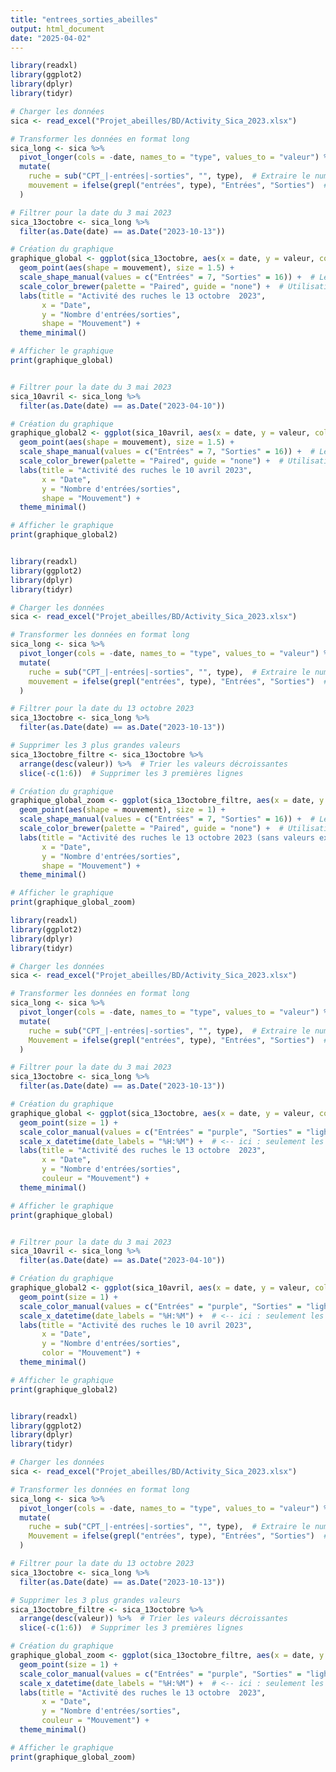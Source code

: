 ```yaml
---
title: "entrees_sorties_abeilles"
output: html_document
date: "2025-04-02"
---
```


```r
library(readxl)
library(ggplot2)
library(dplyr)
library(tidyr)

# Charger les données
sica <- read_excel("Projet_abeilles/BD/Activity_Sica_2023.xlsx")

# Transformer les données en format long
sica_long <- sica %>%
  pivot_longer(cols = -date, names_to = "type", values_to = "valeur") %>%
  mutate(
    ruche = sub("CPT_|-entrées|-sorties", "", type),  # Extraire le numéro de ruche
    mouvement = ifelse(grepl("entrées", type), "Entrées", "Sorties")  # Identifier entrées/sorties
  )

# Filtrer pour la date du 3 mai 2023
sica_13octobre <- sica_long %>%
  filter(as.Date(date) == as.Date("2023-10-13"))

# Création du graphique
graphique_global <- ggplot(sica_13octobre, aes(x = date, y = valeur, color = ruche)) +
  geom_point(aes(shape = mouvement), size = 1.5) +
  scale_shape_manual(values = c("Entrées" = 7, "Sorties" = 16)) +  # Légende simplifiée
  scale_color_brewer(palette = "Paired", guide = "none") +  # Utilisation d'une palette avec plus de couleurs
  labs(title = "Activité des ruches le 13 octobre  2023",
       x = "Date",
       y = "Nombre d'entrées/sorties",
       shape = "Mouvement") +
  theme_minimal()

# Afficher le graphique
print(graphique_global)


# Filtrer pour la date du 3 mai 2023
sica_10avril <- sica_long %>%
  filter(as.Date(date) == as.Date("2023-04-10"))

# Création du graphique
graphique_global2 <- ggplot(sica_10avril, aes(x = date, y = valeur, color = ruche)) +
  geom_point(aes(shape = mouvement), size = 1.5) +
  scale_shape_manual(values = c("Entrées" = 7, "Sorties" = 16)) +  # Légende simplifiée
  scale_color_brewer(palette = "Paired", guide = "none") +  # Utilisation d'une palette avec plus de couleurs
  labs(title = "Activité des ruches le 10 avril 2023",
       x = "Date",
       y = "Nombre d'entrées/sorties",
       shape = "Mouvement") +
  theme_minimal()

# Afficher le graphique
print(graphique_global2)



```

```r
library(readxl)
library(ggplot2)
library(dplyr)
library(tidyr)

# Charger les données
sica <- read_excel("Projet_abeilles/BD/Activity_Sica_2023.xlsx")

# Transformer les données en format long
sica_long <- sica %>%
  pivot_longer(cols = -date, names_to = "type", values_to = "valeur") %>%
  mutate(
    ruche = sub("CPT_|-entrées|-sorties", "", type),  # Extraire le numéro de ruche
    mouvement = ifelse(grepl("entrées", type), "Entrées", "Sorties")  # Identifier entrées/sorties
  )

# Filtrer pour la date du 13 octobre 2023
sica_13octobre <- sica_long %>%
  filter(as.Date(date) == as.Date("2023-10-13"))

# Supprimer les 3 plus grandes valeurs
sica_13octobre_filtre <- sica_13octobre %>%
  arrange(desc(valeur)) %>%  # Trier les valeurs décroissantes
  slice(-c(1:6))  # Supprimer les 3 premières lignes

# Création du graphique
graphique_global_zoom <- ggplot(sica_13octobre_filtre, aes(x = date, y = valeur, color = ruche)) +
  geom_point(aes(shape = mouvement), size = 1) +
  scale_shape_manual(values = c("Entrées" = 7, "Sorties" = 16)) +  # Légende simplifiée
  scale_color_brewer(palette = "Paired", guide = "none") +  # Utilisation d'une palette avec plus de couleurs
  labs(title = "Activité des ruches le 13 octobre 2023 (sans valeurs extrêmes)",
       x = "Date",
       y = "Nombre d'entrées/sorties",
       shape = "Mouvement") +
  theme_minimal()

# Afficher le graphique
print(graphique_global_zoom)


```

```r
library(readxl)
library(ggplot2)
library(dplyr)
library(tidyr)

# Charger les données
sica <- read_excel("Projet_abeilles/BD/Activity_Sica_2023.xlsx")

# Transformer les données en format long
sica_long <- sica %>%
  pivot_longer(cols = -date, names_to = "type", values_to = "valeur") %>%
  mutate(
    ruche = sub("CPT_|-entrées|-sorties", "", type),  # Extraire le numéro de ruche
    Mouvement = ifelse(grepl("entrées", type), "Entrées", "Sorties")  # Identifier entrées/sorties
  )

# Filtrer pour la date du 3 mai 2023
sica_13octobre <- sica_long %>%
  filter(as.Date(date) == as.Date("2023-10-13"))

# Création du graphique
graphique_global <- ggplot(sica_13octobre, aes(x = date, y = valeur, color=Mouvement)) +
  geom_point(size = 1) +
  scale_color_manual(values = c("Entrées" = "purple", "Sorties" = "lightblue")) +  # Bleu pour entrées, rouge pour sorties
  scale_x_datetime(date_labels = "%H:%M") +  # <-- ici : seulement les heures sur l’axe X
  labs(title = "Activité des ruches le 13 octobre  2023",
       x = "Date",
       y = "Nombre d'entrées/sorties",
       couleur = "Mouvement") +
  theme_minimal()

# Afficher le graphique
print(graphique_global)


# Filtrer pour la date du 3 mai 2023
sica_10avril <- sica_long %>%
  filter(as.Date(date) == as.Date("2023-04-10"))

# Création du graphique
graphique_global2 <- ggplot(sica_10avril, aes(x = date, y = valeur, color=Mouvement)) +
  geom_point(size = 1) +
  scale_color_manual(values = c("Entrées" = "purple", "Sorties" = "lightblue")) +  # Bleu pour entrées, rouge pour sorties
  scale_x_datetime(date_labels = "%H:%M") +  # <-- ici : seulement les heures sur l’axe X
  labs(title = "Activité des ruches le 10 avril 2023",
       x = "Date",
       y = "Nombre d'entrées/sorties",
       color = "Mouvement") +
  theme_minimal()

# Afficher le graphique
print(graphique_global2)



```

```r
library(readxl)
library(ggplot2)
library(dplyr)
library(tidyr)

# Charger les données
sica <- read_excel("Projet_abeilles/BD/Activity_Sica_2023.xlsx")

# Transformer les données en format long
sica_long <- sica %>%
  pivot_longer(cols = -date, names_to = "type", values_to = "valeur") %>%
  mutate(
    ruche = sub("CPT_|-entrées|-sorties", "", type),  # Extraire le numéro de ruche
    Mouvement = ifelse(grepl("entrées", type), "Entrées", "Sorties")  # Identifier entrées/sorties
  )

# Filtrer pour la date du 13 octobre 2023
sica_13octobre <- sica_long %>%
  filter(as.Date(date) == as.Date("2023-10-13"))

# Supprimer les 3 plus grandes valeurs
sica_13octobre_filtre <- sica_13octobre %>%
  arrange(desc(valeur)) %>%  # Trier les valeurs décroissantes
  slice(-c(1:6))  # Supprimer les 3 premières lignes

# Création du graphique
graphique_global_zoom <- ggplot(sica_13octobre_filtre, aes(x = date, y = valeur, color=Mouvement)) +
  geom_point(size = 1) +
  scale_color_manual(values = c("Entrées" = "purple", "Sorties" = "lightblue")) +  # Bleu pour entrées, rouge pour sorties
  scale_x_datetime(date_labels = "%H:%M") +  # <-- ici : seulement les heures sur l’axe X
  labs(title = "Activité des ruches le 13 octobre  2023",
       x = "Date",
       y = "Nombre d'entrées/sorties",
       couleur = "Mouvement") +
  theme_minimal()

# Afficher le graphique
print(graphique_global_zoom)



```

```r


```
